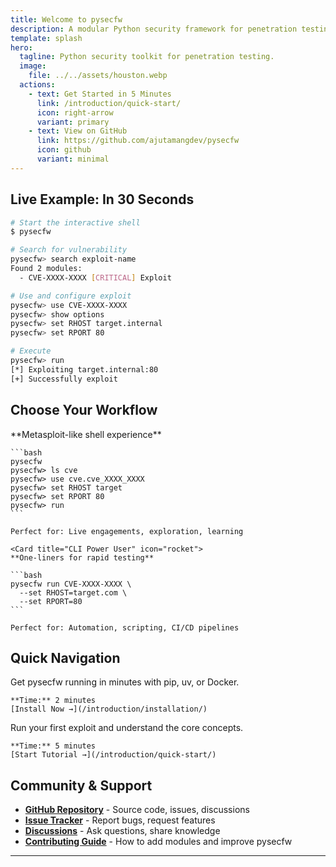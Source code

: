 ```yaml
---
title: Welcome to pysecfw
description: A modular Python security framework for penetration testing and exploit development. Built for security professionals, developers, and red teamers.
template: splash
hero:
  tagline: Python security toolkit for penetration testing.
  image:
    file: ../../assets/houston.webp
  actions:
    - text: Get Started in 5 Minutes
      link: /introduction/quick-start/
      icon: right-arrow
      variant: primary
    - text: View on GitHub
      link: https://github.com/ajutamangdev/pysecfw
      icon: github
      variant: minimal
---
```



## Live Example: In 30 Seconds

```bash
# Start the interactive shell
$ pysecfw

# Search for vulnerability
pysecfw> search exploit-name
Found 2 modules:
  - CVE-XXXX-XXXX [CRITICAL] Exploit

# Use and configure exploit
pysecfw> use CVE-XXXX-XXXX
pysecfw> show options
pysecfw> set RHOST target.internal
pysecfw> set RPORT 80

# Execute
pysecfw> run
[*] Exploiting target.internal:80
[+] Successfully exploit
```

## Choose Your Workflow

<CardGrid>

  <Card title="Interactive Hunter" icon="open-book">
    **Metasploit-like shell experience**
    
    ```bash
    pysecfw
    pysecfw> ls cve
    pysecfw> use cve.cve_XXXX_XXXX
    pysecfw> set RHOST target
    pysecfw> set RPORT 80
    pysecfw> run
    ```
    
    Perfect for: Live engagements, exploration, learning
  </Card>

    <Card title="CLI Power User" icon="rocket">
    **One-liners for rapid testing**
    
    ```bash
    pysecfw run CVE-XXXX-XXXX \
      --set RHOST=target.com \
      --set RPORT=80
    ```
    
    Perfect for: Automation, scripting, CI/CD pipelines
  </Card>
</CardGrid>

## Quick Navigation

<CardGrid>
  <Card title="Installation & Setup" icon="rocket">
    Get pysecfw running in minutes with pip, uv, or Docker.
    
    **Time:** 2 minutes  
    [Install Now →](/introduction/installation/)
  </Card>
  <Card title="5-Minute Quickstart" icon="document">
    Run your first exploit and understand the core concepts.
    
    **Time:** 5 minutes  
    [Start Tutorial →](/introduction/quick-start/)
  </Card>
</CardGrid>

## Community & Support

- **[GitHub Repository](https://github.com/ajutamangdev/pysecfw)** - Source code, issues, discussions
- **[Issue Tracker](https://github.com/ajutamangdev/pysecfw/issues)** - Report bugs, request features
- **[Discussions](https://github.com/ajutamangdev/pysecfw/discussions)** - Ask questions, share knowledge
- **[Contributing Guide](/contribution/guidelines/)** - How to add modules and improve pysecfw

---

